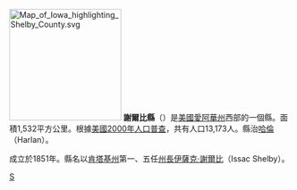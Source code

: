 {{noteTA
|T=zh-hans:谢尔比县 (艾奥瓦州);zh-hk:謝爾比縣 (艾奧瓦州);zh-tw:謝爾比郡 (愛阿華州);
}}
{{Otheruses|謝爾比縣|subject=美國愛阿華州的一個縣|other=同名的縣}}
[[File:Map_of_Iowa_highlighting_Shelby_County.svg|200px]]
'''謝爾比縣'''（{{lang-en|Shelby County}}）是[[美國|美國]][[愛阿華州|愛阿華州]]西部的一個縣。面積1,532平方公里。根據[[美國2000年人口普查|美國2000年人口普查]]，共有人口13,173人。縣治[[哈伦_(艾奥瓦州)|哈倫]]（Harlan）。

成立於1851年。縣名以[[肯塔基州|肯塔基州]]第一、五任[[肯塔基州州長|州長]][[艾萨克·谢尔比|伊薩克·謝爾比]]（Issac Shelby）。
{{iowa-stub}}

[[Category:艾奧瓦州行政區劃|S]]